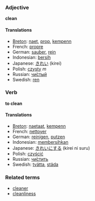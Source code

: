 === Adjective ===
'''clean'''

==== Translations ====
*[[Breton]]: [[naet]], [[prop]], [[kempenn]]
*French: [[propre]]
*German: [[sauber]], [[rein]]
*Indonesian: [[bersih]]
*Japanese: [[きれい]] (kirei)
*Polish: [[czysty]] ''m''
*Russian: [[чистый|чи́стый]]
*Swedish: [[ren]]

=== Verb ===
'''to clean'''

==== Translations ====
*[[Breton]]: [[naetaat]], [[kempenn]]
*French: [[nettoyer]]
*German: [[reinigen]], [[putzen]]
*Indonesian: [[bersih|membersihkan]]
*Japanese: [[きれい]]にする (kirei ni suru)
*Polish: [[czyścić]]
*Russian: [[чистить|чи́стить]]
*Swedish: [[tvätta]], [[städa]]

===Related terms===
*[[cleaner]]
*[[cleanliness]]
